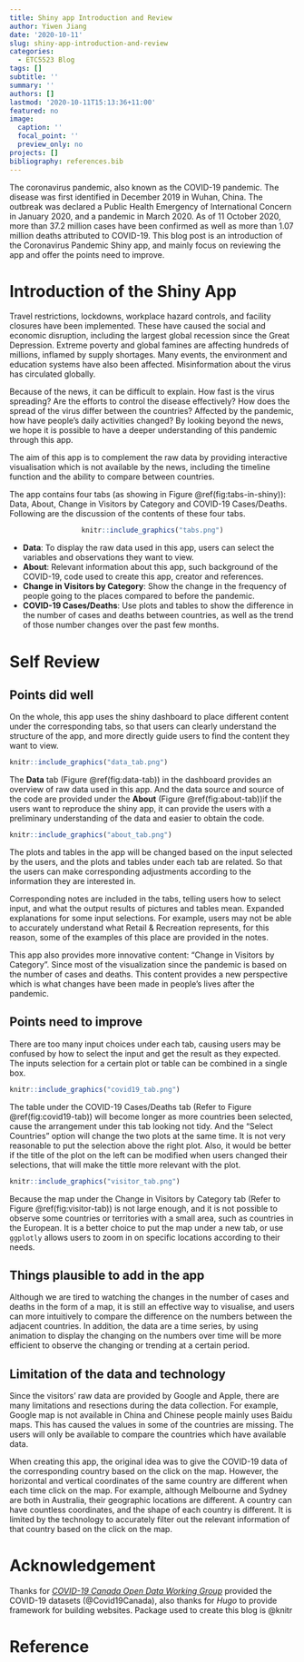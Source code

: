 ```yaml
---
title: Shiny app Introduction and Review
author: Yiwen Jiang
date: '2020-10-11'
slug: shiny-app-introduction-and-review
categories:
  - ETC5523 Blog
tags: []
subtitle: ''
summary: ''
authors: []
lastmod: '2020-10-11T15:13:36+11:00'
featured: no
image:
  caption: ''
  focal_point: ''
  preview_only: no
projects: []
bibliography: references.bib
---
```


The coronavirus pandemic, also known as the COVID-19 pandemic. The disease was first identified in December 2019 in Wuhan, China. The outbreak was declared a Public Health Emergency of International Concern in January 2020, and a pandemic in March 2020. As of 11 October 2020, more than 37.2 million cases have been confirmed as well as more than 1.07 million deaths attributed to COVID-19. This blog post is an introduction of the Coronavirus Pandemic Shiny app, and mainly focus on reviewing the app and offer the points need to improve.

# Introduction of the Shiny App

Travel restrictions, lockdowns, workplace hazard controls, and facility closures have been implemented. These have caused the social and economic disruption, including the largest global recession since the Great Depression. Extreme poverty and global famines are affecting hundreds of millions, inflamed by supply shortages. Many events, the environment and education systems have also been affected. Misinformation about the virus has circulated globally.

Because of the news, it can be difficult to explain. How fast is the virus spreading? Are the efforts to control the disease effectively? How does the spread of the virus differ between the countries? Affected by the pandemic, how have people’s daily activities changed? By looking beyond the news, we hope it is possible to have a deeper understanding of this pandemic through this app.

The aim of this app is to complement the raw data by providing interactive visualisation which is not available by the news, including the timeline function and the ability to compare between countries.

The app contains four tabs (as showing in Figure \@ref(fig:tabs-in-shiny)): Data, About, Change in Visitors by Category and COVID-19 Cases/Deaths. Following are the discussion of the contents of these four tabs.

<center>

```r
knitr::include_graphics("tabs.png")
```
</center>


- **Data**: To display the raw data used in this app, users can select the variables and observations they want to view.
- **About**: Relevant information about this app, such background of the COVID-19, code used to create this app, creator and references.
- **Change in Visitors by Category**: Show the change in the frequency of people going to the places compared to before the pandemic.
- **COVID-19 Cases/Deaths**: Use plots and tables to show the difference in the number of cases and deaths between countries, as well as the trend of those number changes over the past few months.

# Self Review

## Points did well

On the whole, this app uses the shiny dashboard to place different content under the corresponding tabs, so that users can clearly understand the structure of the app, and more directly guide users to find the content they want to view.

```r
knitr::include_graphics("data_tab.png")
```

The **Data** tab (Figure \@ref(fig:data-tab)) in the dashboard provides an overview of raw data used in this app. And the data source and source of the code are provided under the **About** (Figure \@ref(fig:about-tab))if the users want to reproduce the shiny app, it can provide the users with a preliminary understanding of the data and easier to obtain the code.


```r
knitr::include_graphics("about_tab.png")
```

The plots and tables in the app will be changed based on the input selected by the users, and the plots and tables under each tab are related. So that the users can make corresponding adjustments according to the information they are interested in.

Corresponding notes are included in the tabs, telling users how to select input, and what the output results of pictures and tables mean. Expanded explanations for some input selections. For example, users may not be able to accurately understand what Retail & Recreation represents, for this reason, some of the examples of this place are provided in the notes.

This app also provides more innovative content: "Change in Visitors by Category". Since most of the visualization since the pandemic is based on the number of cases and deaths. This content provides a new perspective which is what changes have been made in people's lives after the pandemic.

## Points need to improve

There are too many input choices under each tab, causing users may be confused by how to select the input and get the result as they expected. The inputs selection for a certain plot or table can be combined in a single box.

```r
knitr::include_graphics("covid19_tab.png")
```

The table under the COVID-19 Cases/Deaths tab (Refer to Figure \@ref(fig:covid19-tab)) will become longer as more countries been selected, cause the arrangement under this tab looking not tidy. And the "Select Countries" option will change the two plots at the same time. It is not very reasonable to put the selection above the right plot. Also, it would be better if the title of the plot on the left can be modified when users changed their selections, that will make the tittle more relevant with the plot.

```r
knitr::include_graphics("visitor_tab.png")
```

Because the map under the Change in Visitors by Category tab (Refer to Figure \@ref(fig:visitor-tab)) is not large enough, and it is not possible to observe some countries or territories with a small area, such as countries in the European. It is a better choice to put the map under a new tab, or use `ggplotly` allows users to zoom in on specific locations according to their needs.

## Things plausible to add in the app

Although we are tired to watching the changes in the number of cases and deaths in the form of a map, it is still an effective way to visualise, and users can more intuitively to compare the difference on the numbers between the adjacent countries. In addition, the data are a time series, by using animation to display the changing on the numbers over time will be more efficient to observe the changing or trending at a certain period.

## Limitation of the data and technology

Since the visitors’ raw data are provided by Google and Apple, there are many limitations and resections during the data collection. For example, Google map is not available in China and Chinese people mainly uses Baidu maps. This has caused the values in some of the countries are missing. The users will only be available to compare the countries which have available data.

When creating this app, the original idea was to give the COVID-19 data of the corresponding country based on the click on the map. However, the horizontal and vertical coordinates of the same country are different when each time click on the map. For example, although Melbourne and Sydney are both in Australia, their geographic locations are different. A country can have countless coordinates, and the shape of each country is different. It is limited by the technology to accurately filter out the relevant information of that country based on the click on the map.

# Acknowledgement

Thanks for _[COVID-19 Canada Open Data Working Group](https://github.com/ishaberry/Covid19Canada)_ provided the COVID-19 datasets (@Covid19Canada), also thanks for _Hugo_ to provide framework for building websites. Package used to create this blog is @knitr

# Reference




